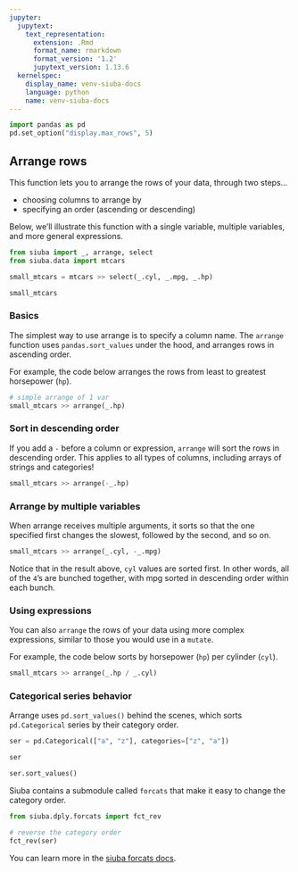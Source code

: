 ```yaml
---
jupyter:
  jupytext:
    text_representation:
      extension: .Rmd
      format_name: rmarkdown
      format_version: '1.2'
      jupytext_version: 1.13.6
  kernelspec:
    display_name: venv-siuba-docs
    language: python
    name: venv-siuba-docs
---
```


```python
import pandas as pd
pd.set_option("display.max_rows", 5)
```

## Arrange rows

This function lets you to arrange the rows of your data, through two steps...

* choosing columns to arrange by
* specifying an order (ascending or descending)

Below, we'll illustrate this function with a single variable, multiple variables, and more general expressions.

```python
from siuba import _, arrange, select
from siuba.data import mtcars

small_mtcars = mtcars >> select(_.cyl, _.mpg, _.hp)

small_mtcars
```

### Basics


The simplest way to use arrange is to specify a column name. The `arrange` function uses `pandas.sort_values` under the hood, and arranges rows in ascending order.

For example, the code below arranges the rows from least to greatest horsepower (`hp`).

```python
# simple arrange of 1 var
small_mtcars >> arrange(_.hp)
```

### Sort in descending order


If you add a `-` before a column or expression, `arrange` will sort the rows in descending order. This applies to all types of columns, including arrays of strings and categories!

```python
small_mtcars >> arrange(-_.hp)
```

### Arrange by multiple variables


When arrange receives multiple arguments, it sorts so that the one specified first changes the slowest, followed by the second, and so on.

```python
small_mtcars >> arrange(_.cyl, -_.mpg)
```

Notice that in the result above, `cyl` values are sorted first. In other words, all of the `4`'s are bunched together, with mpg sorted in descending order within each bunch.


### Using expressions


You can also `arrange` the rows of your data using more complex expressions, similar to those you would use in a `mutate`.

For example, the code below sorts by horsepower (`hp`) per cylinder (`cyl`).

```python
small_mtcars >> arrange(_.hp / _.cyl)
```

### Categorical series behavior


Arrange uses `pd.sort_values()` behind the scenes, which sorts `pd.Categorical` series by their category order.

```python
ser = pd.Categorical(["a", "z"], categories=["z", "a"])

ser
```

```python
ser.sort_values()
```

Siuba contains a submodule called `forcats` that make it easy to change the category order.

```python
from siuba.dply.forcats import fct_rev

# reverse the category order
fct_rev(ser)
```

You can learn more in the [siuba forcats docs](../api_extra/forcats).
